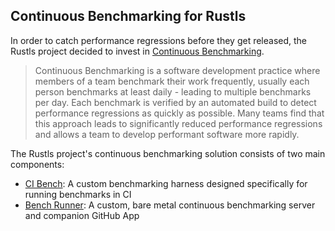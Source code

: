 ## Continuous Benchmarking for Rustls
In order to catch performance regressions before they get released,
the Rustls project decided to invest in [Continuous Benchmarking][continuous benchmarking].

> Continuous Benchmarking is a software development practice where members of a team benchmark their work frequently,
> usually each person benchmarks at least daily - leading to multiple benchmarks per day.
> Each benchmark is verified by an automated build to detect performance regressions as quickly as possible.
> Many teams find that this approach leads to significantly reduced performance regressions
> and allows a team to develop performant software more rapidly.

The Rustls project's continuous benchmarking solution consists of two main components:
- [CI Bench][ci bench]: A custom benchmarking harness designed specifically for running benchmarks in CI
- [Bench Runner][rustls bench app]: A custom, bare metal continuous benchmarking server and companion GitHub App

[continuous benchmarking]: /docs/explanation/continuous-benchmarking/
[ci bench]: https://github.com/rustls/rustls/tree/main/ci-bench
[rustls bench app]: https://github.com/rustls/rustls-bench-app
